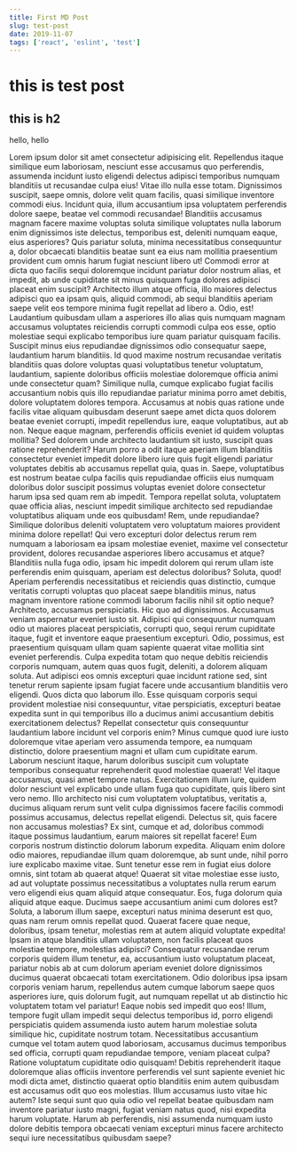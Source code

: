 ```yaml
---
title: First MD Post
slug: test-post
date: 2019-11-07
tags: ['react', 'eslint', 'test']
---
```






# this is test post

## this is h2

<div style={{
  height: '100px',
  width: '100px',
  backgroundColor: 'pink'
}}></div>

<GitHubIcon />
<TestComponent />


hello, hello

Lorem ipsum dolor sit amet consectetur adipisicing elit. Repellendus itaque similique eum laboriosam, nesciunt esse accusamus quo perferendis, assumenda incidunt iusto eligendi delectus adipisci temporibus numquam blanditiis ut recusandae culpa eius! Vitae illo nulla esse totam. Dignissimos suscipit, saepe omnis, dolore velit quam facilis, quasi similique inventore commodi eius. Incidunt quia, illum accusantium ipsa voluptatem perferendis dolore saepe, beatae vel commodi recusandae! Blanditiis accusamus magnam facere maxime voluptas soluta similique voluptates nulla laborum enim dignissimos iste delectus, temporibus est, deleniti numquam eaque, eius asperiores? Quis pariatur soluta, minima necessitatibus consequuntur a, dolor obcaecati blanditiis beatae sunt ea eius nam mollitia praesentium provident cum omnis harum fugiat nesciunt libero ut! Commodi error at dicta quo facilis sequi doloremque incidunt pariatur dolor nostrum alias, et impedit, ab unde cupiditate sit minus quisquam fuga dolores adipisci placeat enim suscipit? Architecto illum atque officia, illo maiores delectus adipisci quo ea ipsam quis, aliquid commodi, ab sequi blanditiis aperiam saepe velit eos tempore minima fugit repellat ad libero a. Odio, est! Laudantium quibusdam ullam a asperiores illo alias quis numquam magnam accusamus voluptates reiciendis corrupti commodi culpa eos esse, optio molestiae sequi explicabo temporibus iure quam pariatur quisquam facilis. Suscipit minus eius repudiandae dignissimos odio consequatur saepe, laudantium harum blanditiis. Id quod maxime nostrum recusandae veritatis blanditiis quas dolore voluptas quasi voluptatibus tenetur voluptatum, laudantium, sapiente doloribus officiis molestiae doloremque officia animi unde consectetur quam? Similique nulla, cumque explicabo fugiat facilis accusantium nobis quis illo repudiandae pariatur minima porro amet debitis, dolore voluptatem dolores tempora. Accusamus at nobis quas ratione unde facilis vitae aliquam quibusdam deserunt saepe amet dicta quos dolorem beatae eveniet corrupti, impedit repellendus iure, eaque voluptatibus, aut ab non. Neque eaque magnam, perferendis officiis eveniet id quidem voluptas mollitia? Sed dolorem unde architecto laudantium sit iusto, suscipit quas ratione reprehenderit? Harum porro a odit itaque aperiam illum blanditiis consectetur eveniet impedit dolore libero iure quis fugit eligendi pariatur voluptates debitis ab accusamus repellat quia, quas in. Saepe, voluptatibus est nostrum beatae culpa facilis quis repudiandae officiis eius numquam doloribus dolor suscipit possimus voluptas eveniet dolore consectetur harum ipsa sed quam rem ab impedit. Tempora repellat soluta, voluptatem quae officia alias, nesciunt impedit similique architecto sed repudiandae voluptatibus aliquam unde eos quibusdam! Rem, unde repudiandae? Similique doloribus deleniti voluptatem vero voluptatum maiores provident minima dolore repellat! Qui vero excepturi dolor delectus rerum rem numquam a laboriosam ea ipsam molestiae eveniet, maxime vel consectetur provident, dolores recusandae asperiores libero accusamus et atque? Blanditiis nulla fuga odio, ipsam hic impedit dolorem qui rerum ullam iste perferendis enim quisquam, aperiam est delectus doloribus? Soluta, quod! Aperiam perferendis necessitatibus et reiciendis quas distinctio, cumque veritatis corrupti voluptas quo placeat saepe blanditiis minus, natus magnam inventore ratione commodi laborum facilis nihil sit optio neque? Architecto, accusamus perspiciatis. Hic quo ad dignissimos. Accusamus veniam aspernatur eveniet iusto sit. Adipisci qui consequuntur numquam odio ut maiores placeat perspiciatis, corrupti quo, sequi rerum cupiditate itaque, fugit et inventore eaque praesentium excepturi. Odio, possimus, est praesentium quisquam ullam quam sapiente quaerat vitae mollitia sint eveniet perferendis. Culpa expedita totam quo neque debitis reiciendis corporis numquam, autem quas quos fugit, deleniti, a dolorem aliquam soluta. Aut adipisci eos omnis excepturi quae incidunt ratione sed, sint tenetur rerum sapiente ipsam fugiat facere unde accusantium blanditiis vero eligendi. Quos dicta quo laborum illo. Esse quisquam corporis sequi provident molestiae nisi consequuntur, vitae perspiciatis, excepturi beatae expedita sunt in qui temporibus illo a ducimus animi accusantium debitis exercitationem delectus? Repellat consectetur quis consequuntur laudantium labore incidunt vel corporis enim? Minus cumque quod iure iusto doloremque vitae aperiam vero assumenda tempore, ea numquam distinctio, dolore praesentium magni et ullam cum cupiditate earum. Laborum nesciunt itaque, harum doloribus suscipit cum voluptate temporibus consequatur reprehenderit quod molestiae quaerat! Vel itaque accusamus, quasi amet tempore natus. Exercitationem illum iure, quidem dolor nesciunt vel explicabo unde ullam fuga quo cupiditate, quis libero sint vero nemo. Illo architecto nisi cum voluptatem voluptatibus, veritatis a, ducimus aliquam rerum sunt velit culpa dignissimos facere facilis commodi possimus accusamus, delectus repellat eligendi. Delectus sit, quis facere non accusamus molestias? Ex sint, cumque et ad, doloribus commodi itaque possimus laudantium, earum maiores sit repellat facere! Eum corporis nostrum distinctio dolorum laborum expedita. Aliquam enim dolore odio maiores, repudiandae illum quam doloremque, ab sunt unde, nihil porro iure explicabo maxime vitae. Sunt tenetur esse rem in fugiat eius dolore omnis, sint totam ab quaerat atque! Quaerat sit vitae molestiae esse iusto, ad aut voluptate possimus necessitatibus a voluptates nulla rerum earum vero eligendi eius quam aliquid atque consequatur. Eos, fuga dolorum quia aliquid atque eaque. Ducimus saepe accusantium animi cum dolores est? Soluta, a laborum illum saepe, excepturi natus minima deserunt est quo, quas nam rerum omnis repellat quod. Quaerat facere quae neque, doloribus, ipsam tenetur, molestias rem at autem aliquid voluptate expedita! Ipsam in atque blanditiis ullam voluptatem, non facilis placeat quos molestiae tempore, molestias adipisci? Consequatur recusandae rerum corporis quidem illum tenetur, ea, accusantium iusto voluptatum placeat, pariatur nobis ab at cum dolorum aperiam eveniet dolore dignissimos ducimus quaerat obcaecati totam exercitationem. Odio doloribus ipsa ipsam corporis veniam harum, repellendus autem cumque laborum saepe quos asperiores iure, quis dolorum fugit, aut numquam repellat ut ab distinctio hic voluptatem totam vel pariatur! Eaque nobis sed impedit quo eos! Illum, tempore fugit ullam impedit sequi delectus temporibus id, porro eligendi perspiciatis quidem assumenda iusto autem harum molestiae soluta similique hic, cupiditate nostrum totam. Necessitatibus accusantium cumque vel totam autem quod laboriosam, accusamus ducimus temporibus sed officia, corrupti quam repudiandae tempore, veniam placeat culpa? Ratione voluptatum cupiditate odio quisquam! Debitis reprehenderit itaque doloremque alias officiis inventore perferendis vel sunt sapiente eveniet hic modi dicta amet, distinctio quaerat optio blanditiis enim autem quibusdam est accusamus odit quo eos molestias. Illum accusamus iusto vitae hic autem? Iste sequi sunt quo quia odio vel repellat beatae quibusdam nam inventore pariatur iusto magni, fugiat veniam natus quod, nisi expedita harum voluptate. Harum ab perferendis, nisi assumenda numquam iusto dolore debitis tempora obcaecati veniam excepturi minus facere architecto sequi iure necessitatibus quibusdam saepe?